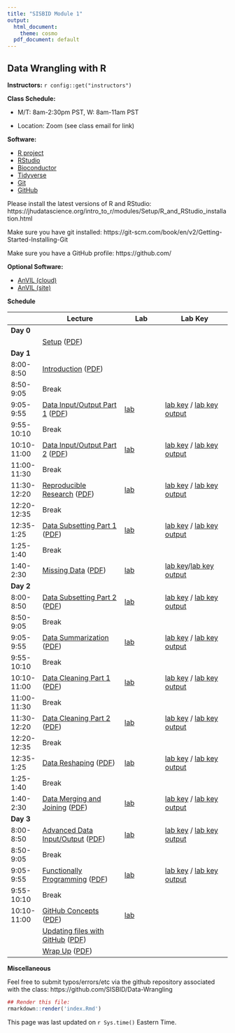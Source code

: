 ```yaml
---
title: "SISBID Module 1"
output:
  html_document:
    theme: cosmo
  pdf_document: default
---
```


## Data Wrangling with R

**Instructors:** `r config::get("instructors")`

**Class Schedule:**

* M/T: 8am-2:30pm PST, W: 8am-11am PST

* Location: Zoom (see class email for link)

**Software:**

* [R project](http://www.r-project.org/)
* [RStudio](http://www.rstudio.com/)
* [Bioconductor](http://bioconductor.org/)
* [Tidyverse](https://www.tidyverse.org/)
* [Git](https://git-scm.com/)
* [GitHub](https://github.com/)

Please install the latest versions of R and RStudio:
https://jhudatascience.org/intro_to_r/modules/Setup/R_and_RStudio_installation.html

Make sure you have git installed: https://git-scm.com/book/en/v2/Getting-Started-Installing-Git

Make sure you have a GitHub profile: https://github.com/

**Optional Software:**

* [AnVIL (cloud)](https://anvil.terra.bio/)
* [AnVIL (site)](https://anvilproject.org/)

<!--
**Resources:**

* [Rstudio Cloud Class Project Homepage](https://rstudio.cloud/spaces/21228/projects)
* [Rstudio's cheatsheets](http://www.rstudio.com/resources/cheatsheets/) 
* [R for Data Science](http://r4ds.had.co.nz/)
* [JHU Cloud-Based Data Science](https://leanpub.com/universities/set/jhu/cloud-based-data-science)
* [Git for Humans](https://speakerdeck.com/alicebartlett/git-for-humans)
* [GitHub Labs](https://lab.github.com/)
* [swirl](http://swirlstats.com/)
* [Datacamp](http://datacamp.com/)

--> 

**Schedule**

|             | **Lecture**                                  | **Lab**               | **Lab Key**                          |
|-------------|----------------------------------------------|-----------------------|--------------------------------------|
| **Day 0**   |                                              |                       |                                      |
|             | [Setup][x1] ([PDF][x2])                      |                       |                                      |
| **Day 1**   |                                              |                       |                                      |
| 8:00-8:50   | [Introduction][01] ([PDF][02])               |                       |                                      |
| 8:50-9:05   | Break                                        |                       |                                      |
| 9:05-9:55   | [Data Input/Output Part 1][03] ([PDF][04])   | [lab][05]             | [lab key][06] / [lab key output][07] |
| 9:55-10:10  | Break                                        |                       |                                      |
| 10:10-11:00 | [Data Input/Output Part 2][08] ([PDF][09])   | [lab][10]             | [lab key][11] / [lab key output][12] |
| 11:00-11:30 | Break                                        |                       |                                      |
| 11:30-12:20 | [Reproducible Research][13] ([PDF][14])      | [lab][15]             | [lab key][16] / [lab key output][17] |
| 12:20-12:35 | Break                                        |                       |                                      |
| 12:35-1:25  | [Data Subsetting Part 1][22] ([PDF][23])            | [lab][24]             |       [lab key][25] / [lab key output][26]                               |
| 1:25-1:40   | Break                                        |                       |                                      |
| 1:40-2:30   | [Missing Data][x5] ([PDF][x6])         | [lab][x7] | [lab key][x8]/[lab key output][x9]                                      |
| **Day 2**   |                                              |                       |                                      |
| 8:00-8:50   | [Data Subsetting Part 2][27] ([PDF][28])     | [lab][29]             | [lab key][30] / [lab key output][31]  |
| 8:50-9:05   | Break                                        |                       |                                      |
| 9:05-9:55   | [Data Summarization][32] ([PDF][33])     | [lab][34]            | [lab key][35] / [lab key output][36] |
| 9:55-10:10  | Break                                        |                       |                                      |
| 10:10-11:00 | [Data Cleaning Part 1][37] ([PDF][38])         | [lab][39]            | [lab key][40] / [lab key output][41]|
| 11:00-11:30 | Break                                        |                       |                                      |
| 11:30-12:20 | [Data Cleaning Part 2][X10] ([PDF][X11])              | [lab][39]             | [lab key][40] / [lab key output][41] |
| 12:20-12:35 | Break                                        |                       |                                      |
| 12:35-1:25  | [Data Reshaping][42] ([PDF][43])             | [lab][44]             | [lab key][45] / [lab key output][46] |
| 1:25-1:40   | Break                                        |                       |                                      |
| 1:40-2:30   | [Data Merging and Joining][47] ([PDF][48])   | [lab][49]             | [lab key][50] / [lab key output][51] |
| **Day 3**   |                                              |                       |                                      |
| 8:00-8:50   | [Advanced Data Input/Output][52] ([PDF][53]) | [lab][54]             | [lab key][55] / [lab key output][56] |
| 8:50-9:05   | Break                                        |                       |                                      |
| 9:05-9:55   | [Functionally Programming][57] ([PDF][58])   | [lab][59]             | [lab key][60] / [lab key output][61] |
| 9:55-10:10  | Break                                        |                       |                                      |
| 10:10-11:00 | [GitHub Concepts][18] ([PDF][19])  |        [lab][21]               |                                      |
|             | [Updating files with GitHub][x3] ([PDF][x4]) |                       |                                      |
|             | [Wrap Up][64] ([PDF][65])                    |                       |                                      |


[x1]: lecture_notes/Setup.html
[x2]: lecture_notes/Setup.pdf
[01]: https://docs.google.com/presentation/d/1IpQGkwgbdisTnQ2zeBeKKf6ikl20GVsu49cKu4wN-5I/edit?usp=sharing
[02]: lecture_notes/sisbid_intro_2023.pdf
[03]: lecture_notes/Data_IO_Part1.html
[04]: lecture_notes/Data_IO_Part1.pdf
[05]: labs/data-io-lab-part1.Rmd
[06]: labs/data-io-lab-part1-key.Rmd
[07]: labs/data-io-lab-part1-key.html
[08]: lecture_notes/Data_IO_Part2.html
[09]: lecture_notes/Data_IO_Part2.pdf
[10]: labs/data-io-lab-part1.Rmd
[11]: labs/data-io-lab-part2-key.Rmd
[12]: labs/data-io-lab-part2-key.html
[13]: https://docs.google.com/presentation/d/1SqI4Pqg_-fmjA_Ecr6OoCmhw4bfDfTXF5DFnRLwbjvI/edit?usp=sharing
[14]: lecture_notes/sisbid_rep_research_2023.pdf
[15]: labs/rmarkdown-lab.Rmd
[16]: labs/rmarkdown-lab-key.Rmd
[17]: labs/rmarkdown-lab-key.html
[18]: https://docs.google.com/presentation/d/1E0o-VNm_IatdpKX7pMjBTGdnMtf8iPVqEAd7PSaN0OM/edit?usp=sharing
[19]: lecture_notes/sisbid_github_2023.pdf
[20]: https://lab.github.com/githubtraining/introduction-to-github
[21]: labs/github-lab.md
[x5]: lecture_notes/Data_Missing.html
[x6]: lecture_notes/Data_Missing.pdf
[x7]: labs/missing-data-lab.Rmd
[x8]: labs/missing-data-lab-key.Rmd
[x9]: labs/missing-data-lab-key.html

[x3]: lecture_notes/Updating_files_with_github.html
[x4]: lecture_notes/Updating_files_with_github.pdf
[22]: lecture_notes/Data_Subsetting_Part1.html
[23]: lecture_notes/Data_Subsetting_Part1.pdf
[24]: labs/data-subsetting-lab-part1.Rmd
[25]: labs/data-subsetting-lab-part1-key.Rmd
[26]: labs/data-subsetting-lab-part1-key.html
[27]: lecture_notes/Data_Subsetting_Part2.html
[28]: lecture_notes/Data_Subsetting_Part2.pdf
[29]: labs/data-subsetting-lab-part2.Rmd
[30]: labs/data-subsetting-lab-part2-key.Rmd
[31]: labs/data-subsetting-lab-part2-key.html
[32]: lecture_notes/Data_Summarization.html
[33]: lecture_notes/Data_Summarization.pdf
[34]: labs/data-summarization-lab.Rmd
[35]: labs/data-summarization-lab-key.Rmd
[36]: labs/data-summarization-lab-key.html
[37]: lecture_notes/Data_Cleaning.html
[38]: lecture_notes/Data_Cleaning.pdf
[39]: labs/data-cleaning-lab.Rmd
[40]: labs/data-cleaning-lab-key.Rmd
[41]: labs/data-cleaning-lab-key.html
[x10]:lecture_notes/Data_Cleaning_Part2.html
[x11]:lecture_notes/Data_Cleaning_Part2.pdf
[42]: lecture_notes/Data_Reshaping.html
[43]: lecture_notes/Data_Reshaping.pdf
[44]: labs/data-reshaping-lab.Rmd
[45]: labs/data-reshaping-lab-key.Rmd
[46]: labs/data-reshaping-lab-key.html
[47]: lecture_notes/Merging_Join.html
[48]: lecture_notes/Merging_Join.pdf
[49]: labs/merging-lab.Rmd
[50]: labs/merging-lab-key.Rmd
[51]: labs/merging-lab-key.html

[52]: lecture_notes/Advanced_Data_IO.html
[53]: lecture_notes/Advanced_Data_IO.pdf
[54]: labs/advanced-io-lab.Rmd
[55]: labs/advanced-io-lab-key.Rmd
[56]: labs/advanced-io-lab-key.html
[57]: lecture_notes/Functional_Programming.html
[58]: lecture_notes/Functional_Programming.pdf
[59]: labs/functional-program-lab.Rmd
[60]: labs/functional-program-lab-key.Rmd
[61]: labs/functional-program-lab-key.html
[62]: lecture_notes/Bioconductor_intro.html
[63]: lecture_notes/Bioconductor_intro.pdf
[64]: https://docs.google.com/presentation/d/18UA0WLDVasiSijFyRJZ3T3GWl8eokv4GBxMzQKy8sjk/edit?usp=sharing
[65]: lecture_notes/sisbid_wrap_up_2022.pdf

**Miscellaneous**

Feel free to submit typos/errors/etc via the github repository associated with the class: 
https://github.com/SISBID/Data-Wrangling

```r
## Render this file:
rmarkdown::render('index.Rmd')
```

This page was last updated on `r Sys.time()` Eastern Time.
